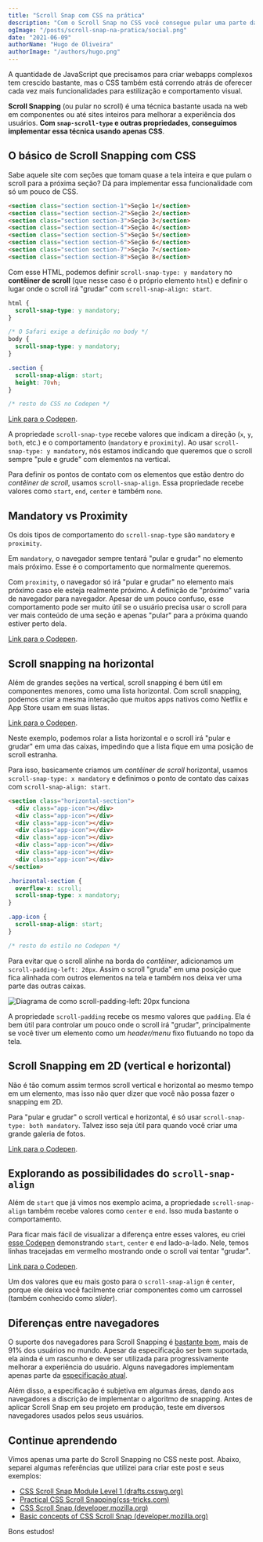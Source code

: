 ```yaml
---
title: "Scroll Snap com CSS na prática"
description: "Com o Scroll Snap no CSS você consegue pular uma parte da página no scroll com elementos que se posicionam automaticamente. Ótimo para sliders e seções de uma página."
ogImage: "/posts/scroll-snap-na-pratica/social.png"
date: "2021-06-09"
authorName: "Hugo de Oliveira"
authorImage: "/authors/hugo.png"
---
```


A quantidade de JavaScript que precisamos para criar webapps complexos tem crescido bastante, mas o CSS também está correndo atrás de oferecer cada vez mais funcionalidades para estilização e comportamento visual.

**Scroll Snapping** (ou pular no scroll) é uma técnica bastante usada na web em componentes ou até sites inteiros para melhorar a experiência dos usuários. **Com `snap-scroll-type` e outras propriedades, conseguimos implementar essa técnica usando apenas CSS**.

## O básico de Scroll Snapping com CSS

Sabe aquele site com seções que tomam quase a tela inteira e que pulam o scroll para a próxima seção? Dá para implementar essa funcionalidade com só um pouco de CSS.

```html
<section class="section section-1">Seção 1</section>
<section class="section section-2">Seção 2</section>
<section class="section section-3">Seção 3</section>
<section class="section section-4">Seção 4</section>
<section class="section section-5">Seção 5</section>
<section class="section section-6">Seção 6</section>
<section class="section section-7">Seção 7</section>
<section class="section section-8">Seção 8</section>
```

Com esse HTML, podemos definir `scroll-snap-type: y mandatory` no **contêiner de scroll** (que nesse caso é o próprio elemento `html`) e definir o lugar onde o scroll irá "grudar" com `scroll-snap-align: start`.

```css
html {
  scroll-snap-type: y mandatory;
}

/* O Safari exige a definição no body */
body {
  scroll-snap-type: y mandatory;
}

.section {
  scroll-snap-align: start;
  height: 70vh;
}

/* resto do CSS no Codepen */
```

<PostContentIframe height="600" scrolling="no" title="Scroll Snap na prática (Seções horizontais)" src="https://codepen.io/hugobessaa/embed/QWpVNLm?height=500&theme-id=dark&default-tab=result" frameBorder="no" loading="lazy" allowtransparency="true" allowFullScreen />

[Link para o Codepen](https://codepen.io/hugobessaa/pen/QWpVNLm).

A propriedade `scroll-snap-type` recebe valores que indicam a direção (`x`, `y`, `both`, etc.) e o comportamento (`mandatory` e `proximity`). Ao usar `scroll-snap-type: y mandatory`, nós estamos indicando que queremos que o scroll sempre "pule e grude" com elementos na vertical.

Para definir os pontos de contato com os elementos que estão dentro do _contêiner de scroll_, usamos `scroll-snap-align`. Essa propriedade recebe valores como `start`, `end`, `center` e também `none`.

## Mandatory vs Proximity

Os dois tipos de comportamento do `scroll-snap-type` são `mandatory` e `proximity`.

Em `mandatory`, o navegador sempre tentará "pular e grudar" no elemento mais próximo. Esse é o comportamento que normalmente queremos.

Com `proximity`, o navegador só irá "pular e grudar" no elemento mais próximo caso ele esteja realmente próximo. A definição de "próximo" varia de navegador para navegador. Apesar de um pouco confuso, esse comportamento pode ser muito útil se o usuário precisa usar o scroll para ver mais conteúdo de uma seção e apenas "pular" para a próxima quando estiver perto dela.

<PostContentIframe height="600" scrolling="no" title="Scroll Snap na prática (Seções horizontais vs)" src="https://codepen.io/hugobessaa/embed/qBrMYPL?height=500&theme-id=dark&default-tab=result" frameBorder="no" loading="lazy" allowtransparency="true" allowFullScreen />

[Link para o Codepen](https://codepen.io/hugobessaa/pen/qBrMYPL).

## Scroll snapping na horizontal

Além de grandes seções na vertical, scroll snapping é bem útil em componentes menores, como uma lista horizontal. Com scroll snapping, podemos criar a mesma interação que muitos apps nativos como Netflix e App Store usam em suas listas.

<PostContentIframe height="720" scrolling="no" title="Scroll Snap na prática (Ícones de Apps)" src="https://codepen.io/hugobessaa/embed/KKWxzdB?height=500&theme-id=dark&default-tab=result" frameBorder="no" loading="lazy" allowtransparency="true" allowFullScreen />

[Link para o Codepen](https://codepen.io/hugobessaa/pen/KKWxzdB).

Neste exemplo, podemos rolar a lista horizontal e o scroll irá "pular e grudar" em uma das caixas, impedindo que a lista fique em uma posição de scroll estranha.

Para isso, basicamente criamos um _contêiner de scroll_ horizontal, usamos `scroll-snap-type: x mandatory` e definimos o ponto de contato das caixas com `scroll-snap-align: start`.

```html
<section class="horizontal-section">
  <div class="app-icon"></div>
  <div class="app-icon"></div>
  <div class="app-icon"></div>
  <div class="app-icon"></div>
  <div class="app-icon"></div>
  <div class="app-icon"></div>
  <div class="app-icon"></div>
  <div class="app-icon"></div>
</section>
```

```css
.horizontal-section {
  overflow-x: scroll;
  scroll-snap-type: x mandatory;
}

.app-icon {
  scroll-snap-align: start;
}

/* resto do estilo no Codepen */
```

Para evitar que o scroll alinhe na borda do _contêiner_, adicionamos um `scroll-padding-left: 20px`. Assim o scroll "gruda" em uma posição que fica alinhada com outros elementos na tela e também nos deixa ver uma parte das outras caixas.

![Diagrama de como scroll-padding-left: 20px funciona](/posts/scroll-snap-na-pratica/scroll-padding.png)

A propriedade `scroll-padding` recebe os mesmo valores que `padding`. Ela é bem útil para controlar um pouco onde o scroll irá "grudar", principalmente se você tiver um elemento como um _header/menu_ fixo flutuando no topo da tela.

## Scroll Snapping em 2D (vertical e horizontal)

Não é tão comum assim termos scroll vertical e horizontal ao mesmo tempo em um elemento, mas isso não quer dizer que você não possa fazer o snapping em 2D.

Para "pular e grudar" o scroll vertical e horizontal, é só usar `scroll-snap-type: both mandatory`. Talvez isso seja útil para quando você criar uma grande galeria de fotos.

<PostContentIframe height="600" scrolling="no" title="Scroll Snap na prática (Galeria 2D)" src="https://codepen.io/hugobessaa/embed/GRWXxXz?height=500&theme-id=dark&default-tab=result" frameBorder="no" loading="lazy" allowtransparency="true" allowFullScreen />

[Link para o Codepen](https://codepen.io/hugobessaa/pen/GRWXxXz).

## Explorando as possibilidades do `scroll-snap-align`

Além de `start` que já vimos nos exemplo acima, a propriedade `scroll-snap-align` também recebe valores como `center` e `end`. Isso muda bastante o comportamento.

Para ficar mais fácil de visualizar a diferença entre esses valores, eu criei [esse Codepen](https://codepen.io/hugobessaa/pen/bGqxKxj) demonstrando `start`, `center` e `end` lado-a-lado. Nele, temos linhas tracejadas em vermelho mostrando onde o scroll vai tentar "grudar".

<PostContentIframe height="600" scrolling="no" title="Scroll Snap na prática (Comparando align)" src="https://codepen.io/hugobessaa/embed/bGqxKxj?height=500&theme-id=dark&default-tab=result" frameBorder="no" loading="lazy" allowtransparency="true" allowFullScreen />

[Link para o Codepen](https://codepen.io/hugobessaa/pen/bGqxKxj).

Um dos valores que eu mais gosto para o `scroll-snap-align` é `center`, porque ele deixa você facilmente criar componentes como um carrossel (também conhecido como _slider_).

## Diferenças entre navegadores

O suporte dos navegadores para Scroll Snapping é [bastante bom](https://caniuse.com/css-snappoints), mais de 91% dos usuários no mundo. Apesar da especificação ser bem suportada, ela ainda é um rascunho e deve ser utilizada para progressivamente melhorar a experiência do usuário. Alguns navegadores implementam apenas parte da [especificação atual](https://drafts.csswg.org/css-scroll-snap-1).

Além disso, a especificação é subjetiva em algumas áreas, dando aos navegadores a discrição de implementar o algoritmo de snapping. Antes de aplicar Scroll Snap em seu projeto em produção, teste em diversos navegadores usados pelos seus usuários.

## Continue aprendendo

Vimos apenas uma parte do Scroll Snapping no CSS neste post. Abaixo, separei algumas referências que utilizei para criar este post e seus exemplos:

- [CSS Scroll Snap Module Level 1 (drafts.csswg.org)](https://drafts.csswg.org/css-scroll-snap-1)
- [Practical CSS Scroll Snapping(css-tricks.com)](https://css-tricks.com/practical-css-scroll-snapping/)
- [CSS Scroll Snap (developer.mozilla.org)](https://developer.mozilla.org/en-US/docs/Web/CSS/CSS_Scroll_Snap/)
- [Basic concepts of CSS Scroll Snap (developer.mozilla.org)](https://developer.mozilla.org/en-US/docs/Web/CSS/CSS_Scroll_Snap/Basic_concepts)

Bons estudos!
